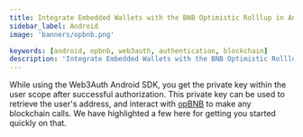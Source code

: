 ```yaml
---
title: Integrate Embedded Wallets with the BNB Optimistic Rolllup in Android
sidebar_label: Android
image: 'banners/opbnb.png'

keywords: [android, opbnb, web3auth, authentication, blockchain]
description: 'Integrate Embedded Wallets with the BNB Optimistic Rolllup in Android | Embedded Wallets'
---
```



<SEO
  title="Integrate Embedded Wallets with the BNB Optimistic Rolllup in Android"
  description="Integrate Embedded Wallets with the BNB Optimistic Rolllup in Android | Embedded Wallets"
  image="https://web3auth.io/docs/banners/opbnb.png"
  slug="/embedded-wallets/connect-blockchain/evm/opbnb/android"
/>

While using the Web3Auth Android SDK, you get the private key within the user scope after successful authorization. This private key can be used to retrieve the user's address, and interact with [opBNB](https://opbnb.bnbchain.org/) to make any blockchain calls. We have highlighted a few here for getting you started quickly on that.

<EVMInteraction />
